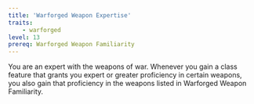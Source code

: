 ```yaml
---
title: 'Warforged Weapon Expertise'
traits:
    - warforged
level: 13
prereq: Warforged Weapon Familiarity
---
```


You are an expert with the weapons of war. Whenever you gain a class feature that grants you expert or greater proficiency in certain weapons, you also gain that proficiency in the weapons listed in Warforged Weapon Familiarity.